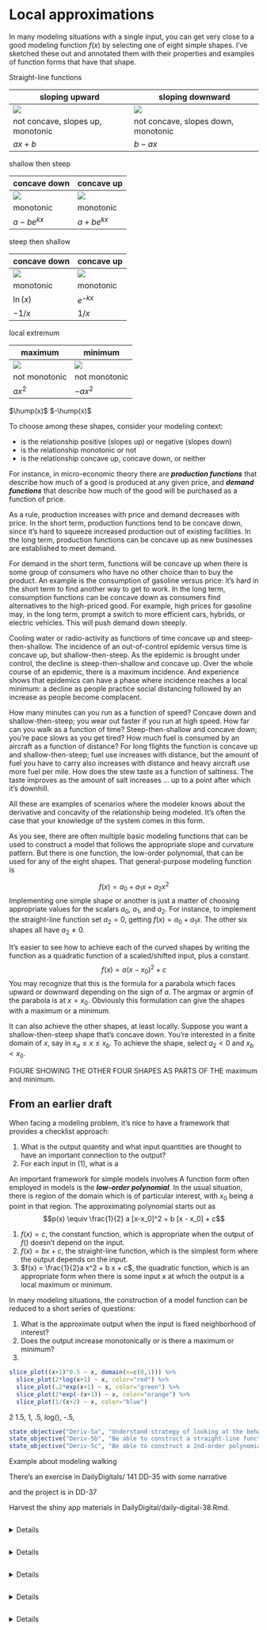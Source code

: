 # Local approximations

In many modeling situations with a single input, you can get very close to a good modeling function $f(x)$ by selecting one of eight simple shapes. I've sketched these out and annotated them with their properties and examples of function forms that have that shape.

Straight-line functions

sloping upward  | sloping downward
-------------------------|---------------------------
![](www/flat-up.png)     | ![](www/flat-down.png)
not concave, slopes up, monotonic  | not concave, slopes down, monotonic
$a x + b$   | $b - ax$


shallow then steep 

concave down | concave up
-------------|-------------
![](www/shallow-then-steep.png) | ![](www/shallow-then-steep-up.png)
monotonic      | monotonic
$a - b e^{kx}$ | $a + b e^{kx}$

steep then shallow

concave down | concave up
-------------|-------------
![](steep-then-shallow.png) | ![](www/steep-then-shallow.png)
monotonic     | monotonic
$\ln(x)$ | $e^{-kx}$
$-1/x$   | $1/x$


local extremum

maximum  | minimum   
---------|----------
![](www/maximum.png) | ![](www/minimum.png)
not monotonic  | not monotonic
$a x^2$ | $-a x^2$
$\hump(x)$ $-\hump(x)$

To choose among these shapes, consider your modeling context:

- is the relationship positive (slopes up) or negative (slopes down)
- is the relationship monotonic or not
- is the relationship concave up, concave down, or neither

For instance, in micro-economic theory there are ***production functions*** that describe how much of a good is produced at any given price, and ***demand functions*** that describe how much of the good will be purchased as a function of price. 

As a rule, production increases with price and demand decreases with price. In the short term, production functions tend to be concave down, since it's hard to squeeze increased production out of existing facilities. In the long term, production functions can be concave up as new businesses are established to meet demand. 

For demand in the short term, functions will be concave up when there is some group of consumers who have no other choice than to buy the product. An example is the consumption of gasoline versus price: it's hard in the short term to find another way to get to work. In the long term, consumption functions can be concave down as consumers find alternatives to the high-priced good. For example, high prices for gasoline may, in the long term, prompt a switch to more efficient cars, hybrids, or electric vehicles. This will push demand down steeply.

Cooling water or radio-activity as functions of time concave up and steep-then-shallow. The incidence of an out-of-control epidemic versus time is concave up, but shallow-then-steep. As the epidemic is brought under control, the decline is steep-then-shallow and concave up. Over the whole course of an epidemic, there is a maximum incidence. And experience shows that epidemics can have a phase where incidence reaches a local minimum: a decline as people practice social distancing followed by an increase as people become complacent.

How many minutes can you run as a function of speed? Concave down and shallow-then-steep; you wear out faster if you run at high speed. How far can you walk as a function of time? Steep-then-shallow and concave down; you're pace slows as you get tired?   How much fuel is consumed by an aircraft as a function of distance? For long flights the function is concave up and shallow-then-steep; fuel use increases with distance, but the amount of fuel you have to carry also increases with distance and heavy aircraft use more fuel per mile. How does the stew taste as a function of saltiness. The taste improves as the amount of salt increases ... up to a point after which it's downhill.

All these are examples of scenarios where the modeler knows about the derivative and concavity of the relationship being modeled. It's often the case that your knowledge of the system comes in this form. 

As you see, there are often multiple basic modeling functions that can be used to construct a model that follows the appropriate slope and curvature pattern. But there is one function, the low-order polynomial, that can be used for any of the eight shapes. That general-purpose modeling function is

$$f(x) = a_0 + a_1 x + a_2 x^2$$ Implementing one simple shape or another is just a matter of choosing appropriate values for the scalars $a_0$, $a_1$, and $a_2$. For instance, to implement the straight-line function set $a_2 = 0$, getting $f(x) = a_0 + a_1 x$. The other six shapes all have $a_2 \neq 0$. 

It's easier to see how to achieve each of the curved shapes by writing the function as a quadratic function of a scaled/shifted input, plus a constant.
$$f(x) = a(x-x_0)^2 + c$$ You may recognize that this is the formula for a parabola which faces upward or downward depending on the sign of $a$. The argmax or argmin of the parabola is at $x=x_0$.  Obviously this formulation can give the shapes with a maximum or a minimum.

It can also achieve the other shapes, at least locally. Suppose you want a shallow-then-steep shape that's concave down. You're interested in a finite domain of $x$, say in $x_a \leq x \leq x_b$. To achieve the shape, select $a_2 < 0$ and $x_b < x_0$. 

FIGURE SHOWING THE OTHER FOUR SHAPES AS PARTS OF THE maximum and minimum.









## From an earlier draft

When facing a modeling problem, it's nice to have a framework that provides a checklist approach: 

1. What is the output quantity and what input quantities are thought to have an important connection to the output? 
2. For each input in (1), what is a 

An important  framework for simple models involves 
A function form often employed in models is the ***low-order polynomial***. In the usual situation, there is region of the domain which is of particular interest, with $x_0$ being a point in that region. The approximating polynomial starts out as $$p(x) \equiv \frac{1}{2} a [x-x_0]^2 + b [x - x_0] + c$$


1. $f(x) = c$, the constant function, which is appropriate when the output of $f()$ doesn't depend on the input. 
2. $f(x) = b x + c$,  the straight-line function, which is the simplest form where the output depends on the input.
3. $f(x) = \frac{1}{2}a x^2 + b x + c$, the quadratic function, which is an appropriate form when there is some input $x$ at which the output is a local maximum or minimum.


In many modeling situations, the construction of a model function can be reduced to a short series of questions:

1. What is the approximate output when the input is fixed  neighborhood of interest?
2. Does the output increase monotonically or is there a maximum or minimum?
3. 

```r
slice_plot((x+1)^0.5 ~ x, domain(x=c(0,1))) %>% 
  slice_plot(2*log(x+1) ~ x, color="red") %>%
  slice_plot(.2*exp(x+1) ~ x, color="green") %>%
  slice_plot(2*exp(-(x+1)) ~ x, color="orange") %>%
  slice_plot(1/(x+2) ~ x, color="blue")
```

2 1.5, 1, .5, log(), -.5, 

::: {.objectives}
```r
state_objective("Deriv-5a", "Understand strategy of looking at the behavior of function $f(x)$ around a point $x_0$ by considering a new, possibly simpler function in terms of $x$.")
state_objective("Deriv-5b", "Be able to construct a straight-line function (Linear Approximation) that approximates $f(x)$ around $x_0$")
state_objective("Deriv-5c", "Be able to construct a 2nd-order polynomial (Quadratic Approximation) whose value and derivatives at  match those of a function")
```
:::


::: {.todo}
Example about modeling walking

There's an exercise in DailyDigitals/ 141 DD-35 with some narrative

and the project is in DD-37
:::


::: {.todo}
Harvest the shiny app materials in DailyDigital/daily-digital-38.Rmd.

:::

```exercise
```
<details>`r MC_counter$reset()` `r knitr::knit_child("Exercises/Diff/rooster-pink.Rmd")`</details>

```exercise
```
<details>`r MC_counter$reset()` `r knitr::knit_child("Exercises/Diff/rooster-violet.Rmd")`</details>



```exercise
```
<details>`r MC_counter$reset()` `r knitr::knit_child("Exercises/Diff/rooster-red.Rmd")`</details>


```exercise
```
<details>`r MC_counter$reset()` `r knitr::knit_child("Exercises/Diff/approx-tan.Rmd")`</details>

```exercise
```
<details>`r MC_counter$reset()` `r knitr::knit_child("Exercises/Diff/rooster-blue.Rmd")`</details>
